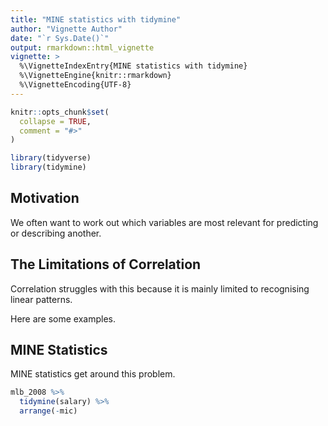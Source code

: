 ```yaml
---
title: "MINE statistics with tidymine"
author: "Vignette Author"
date: "`r Sys.Date()`"
output: rmarkdown::html_vignette
vignette: >
  %\VignetteIndexEntry{MINE statistics with tidymine}
  %\VignetteEngine{knitr::rmarkdown}
  %\VignetteEncoding{UTF-8}
---
```


```r
knitr::opts_chunk$set(
  collapse = TRUE,
  comment = "#>"
)
```

```r
library(tidyverse)
library(tidymine)
```

## Motivation

We often want to work out which variables are most relevant for predicting or describing another.

## The Limitations of Correlation

Correlation struggles with this because it is mainly limited to recognising linear patterns.

Here are some examples.

## MINE Statistics

MINE statistics get around this problem.

```r
mlb_2008 %>%
  tidymine(salary) %>%
  arrange(-mic)
```

